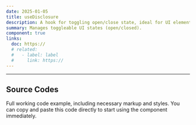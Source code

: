 ```yaml
---
date: 2025-01-05
title: useDisclosure
description: A hook for toggling open/close state, ideal for UI elements like accordions, dropdowns, or modals.
summary: Manages toggleable UI states (open/closed).
component: true
links:
  doc: https://
  # related:
  #   - label: label
  #     link: https://
---
```


---

## Source Codes

Full working code example, including necessary markup and styles.
You can copy and paste this code directly to start using the component immediately.

<SourceCodes name="use-disclosure" />
